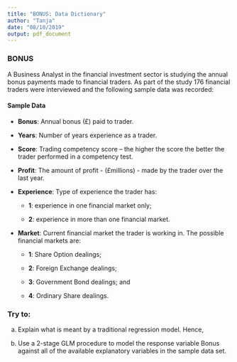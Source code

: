 ```yaml
---
title: "BONUS: Data Dictionary"
author: "Tanja"
date: "08/10/2019"
output: pdf_document
---
```


### BONUS

A Business Analyst in the financial investment sector is studying the annual bonus payments made to financial traders. As part of the study 176 financial traders were interviewed and the following sample data was recorded:  

#### Sample Data  


* **Bonus**: Annual bonus (£) paid to trader.

* **Years**: Number of years experience as a trader.

* **Score**: Trading competency score – the higher the score the better the	trader performed in a competency test.

* **Profit**:	The amount of profit - (£millions) - made by the trader over the last year.

* **Experience**:	Type of experience the trader has:

  - **1**: experience in one financial market only; 
  
  - **2**: experience in more than one financial market.

* **Market**:	Current  financial market the trader  is working in. The possible financial markets are:
      
  - **1**: Share Option dealings; 
  
  - **2**: Foreign Exchange dealings; 
  
  - **3**: Government Bond dealings; and 
  
  - **4**: Ordinary Share dealings.   

### Try to:

a)	Explain what is meant by a traditional regression model. Hence,

\begin{itemize}
  \item[] i.	Define $R^2$, and explain how it can be used to compare competing regression models and why $R^2_{adjusted}$ is needed.
  \item[] ii.	Explain what is meant by a $t$-test within the context of regression modelling.
  \item[] iii.	Discuss the differences between a multiple regression model and a GLM.
\end{itemize}
b)	Use a 2-stage GLM procedure to model the response variable Bonus against all of the available explanatory variables in the sample data set.

\begin{itemize}
  \item[] i. Use your fitted model to predict the bonus paid to a Foreign Exchange trader with 12 years experience in a range of markets, who rated 5 on the competency score and who made a trading profit of £11.25 million. Comment upon the reliability of this prediction.
\end{itemize}
